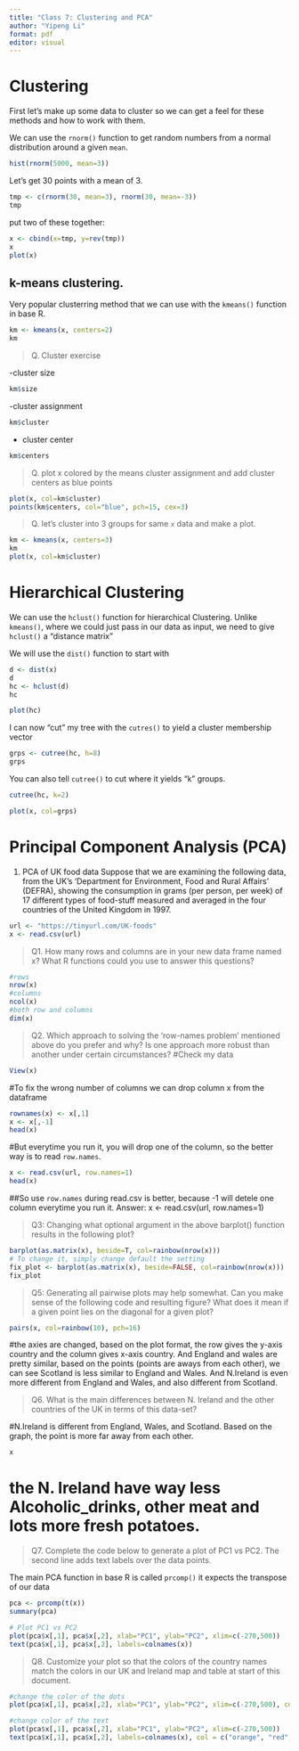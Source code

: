 ```yaml
---
title: "Class 7: Clustering and PCA"
author: "Yipeng Li"
format: pdf
editor: visual
---
```


# Clustering

First let's make up some data to cluster so we can get a feel for these methods and how to work with them.

We can use the `rnorm()` function to get random numbers from a normal distribution around a given `mean`.
```r
hist(rnorm(5000, mean=3))
```

Let's get 30 points with a mean of 3.

```r
tmp <- c(rnorm(30, mean=3), rnorm(30, mean=-3))
tmp
```
put two of these together:
```r
x <- cbind(x=tmp, y=rev(tmp))
x
plot(x)
```

## k-means clustering.

Very popular clusterring method that we can use with the `kmeans()` function in base R.

```r
km <- kmeans(x, centers=2)
km
```
> Q. Cluster exercise

-cluster size
```r
km$size
```

-cluster assignment
```r
km$cluster
```

- cluster center
```r
km$centers
```
> Q. plot x colored by the means cluster assignment and add cluster centers as blue points

```r
plot(x, col=km$cluster)
points(km$centers, col="blue", pch=15, cex=3)
```

> Q. let's cluster into 3 groups for same `x` data and make a plot.

```r
km <- kmeans(x, centers=3)
km
plot(x, col=km$cluster)
```

# Hierarchical Clustering

We can use the `hclust()` function for hierarchical Clustering.
Unlike `kmeans()`, where we could just pass in our data as input, we need to give `hclust()` a "distance matrix"

We will use the `dist()` function to start with

```r
d <- dist(x)
d
hc <- hclust(d)
hc
```

```r
plot(hc)
```

I can now "cut" my tree with the `cutres()` to yield a cluster membership vector

```r
grps <- cutree(hc, h=8)
grps
```

You can also tell `cutree()` to cut where it yields "k" groups.

```r
cutree(hc, k=2)
```

```r
plot(x, col=grps)
```

# Principal Component Analysis (PCA)

1. PCA of UK food data
Suppose that we are examining the following data, from the UK’s ‘Department for Environment, Food and Rural Affairs’ (DEFRA), showing the consumption in grams (per person, per week) of 17 different types of food-stuff measured and averaged in the four countries of the United Kingdom in 1997.
```r
url <- "https://tinyurl.com/UK-foods"
x <- read.csv(url)
```

>Q1. How many rows and columns are in your new data frame named x? What R functions could you use to answer this questions?

```r
#rows
nrow(x)
#columns
ncol(x)
#both row and columns
dim(x)
```

>Q2. Which approach to solving the ‘row-names problem’ mentioned above do you prefer and why? Is one approach more robust than another under certain circumstances?
#Check my data

```r
View(x)
```

#To fix the wrong number of columns we can drop column x from the dataframe

```r
rownames(x) <- x[,1]
x <- x[,-1]
head(x)
```

#But everytime you run it, you will drop one of the column, so the better way is to read `row.names`.

```r
x <- read.csv(url, row.names=1)
head(x)
```

##So use `row.names` during read.csv is better, because -1 will detele one column everytime you run it.
Answer: x <- read.csv(url, row.names=1)

>Q3: Changing what optional argument in the above barplot() function results in the following plot?

```r
barplot(as.matrix(x), beside=T, col=rainbow(nrow(x)))
# To change it, simply change default the setting
fix_plot <- barplot(as.matrix(x), beside=FALSE, col=rainbow(nrow(x)))
fix_plot
```

>Q5: Generating all pairwise plots may help somewhat. Can you make sense of the following code and resulting figure? What does it mean if a given point lies on the diagonal for a given plot?

```r
pairs(x, col=rainbow(10), pch=16)
```

#the axies are changed, based on the plot format, the row gives the y-axis country and the column gives x-axis country. And England and wales are pretty similar, based on the points (points are aways from each other), we can see Scotland is less similar to England and Wales. And N.Ireland is even more different from England and Wales, and also different from Scotland.

>Q6. What is the main differences between N. Ireland and the other countries of the UK in terms of this data-set?

#N.Ireland is different from England, Wales, and Scotland. Based on the graph, the point is more far away from each other.
```r
x
```
# the N. Ireland have way less Alcoholic_drinks, other meat and lots more fresh potatoes.

>Q7. Complete the code below to generate a plot of PC1 vs PC2. The second line adds text labels over the data points.

The main PCA function in base R is called `prcomp()` it expects the transpose of our data
```r
pca <- prcomp(t(x))
summary(pca)
```

```r
# Plot PC1 vs PC2
plot(pca$x[,1], pca$x[,2], xlab="PC1", ylab="PC2", xlim=c(-270,500))
text(pca$x[,1], pca$x[,2], labels=colnames(x))
```

>Q8. Customize your plot so that the colors of the country names match the colors in our UK and Ireland map and table at start of this document.

```r
#change the color of the dots
plot(pca$x[,1], pca$x[,2], xlab="PC1", ylab="PC2", xlim=c(-270,500), col = c("orange", "red", "blue", "darkgreen"), pch=16)
```

```r
#change color of the text
plot(pca$x[,1], pca$x[,2], xlab="PC1", ylab="PC2", xlim=c(-270,500))
text(pca$x[,1], pca$x[,2], labels=colnames(x), col = c("orange", "red", "blue", "darkgreen"))
```

